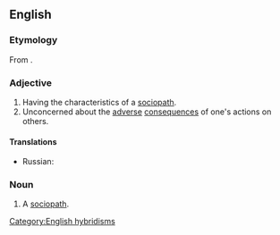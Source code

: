 ==English==

===Etymology===
From {{affix|en|socio-|-pathic}}.

===Adjective===
{{en-adj}}

# Having the characteristics of a [[sociopath]].
# Unconcerned about the [[adverse]] [[consequences]] of one's actions on others.

====Translations====
{{trans-top|having the characteristics of a sociopath}}
* Russian: {{t+|ru|социопати́ческий}}
{{trans-mid}}
{{trans-bottom}}

===Noun===
{{en-noun}}

# {{lb|en|rare}} A [[sociopath]].

[[Category:English hybridisms]]
{{C|en|Personality}}